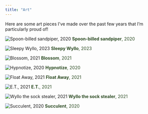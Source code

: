 ```yaml
---
title: "Art"
---
```


Here are some art pieces I’ve made over the past few years that I’m particularly proud of!

::: {layout="[[1,1,1], [-1], [1,1], [-1], [1,1,1]]"}
![**Spoon-billed sandpiper**, 2020](media/Colored_pencil.JPG)
<font color="#2d4c24">**Spoon-billed sandpiper**, 2020</font>

![**Sleepy Wyllo**, 2023](media/Sleepy_Wyllo.png)
<font color="#2d4c24">**Sleepy Wyllo**, 2023</font>

![**Blossom**, 2021](media/Gouache.JPG)
<font color="#2d4c24">**Blossom**, 2021</font>

![**Hypnotize**, 2020](media/Marker.JPG)
<font color="#2d4c24">**Hypnotize**, 2020</font>

![**Float Away**, 2021](media/Oil_painting.jpg)
<font color="#2d4c24">**Float Away**, 2021</font>

![**E.T.**, 2021](media/et.jpg)
<font color="#2d4c24">**E.T.**, 2021</font>

![**Wyllo the sock stealer**, 2021](media/Graphite_drawing.jpg)
<font color="#2d4c24">**Wyllo the sock stealer**, 2021</font>

![**Succulent**, 2020](media/succulent.JPG)
<font color="#2d4c24">**Succulent**, 2020</font>
:::
